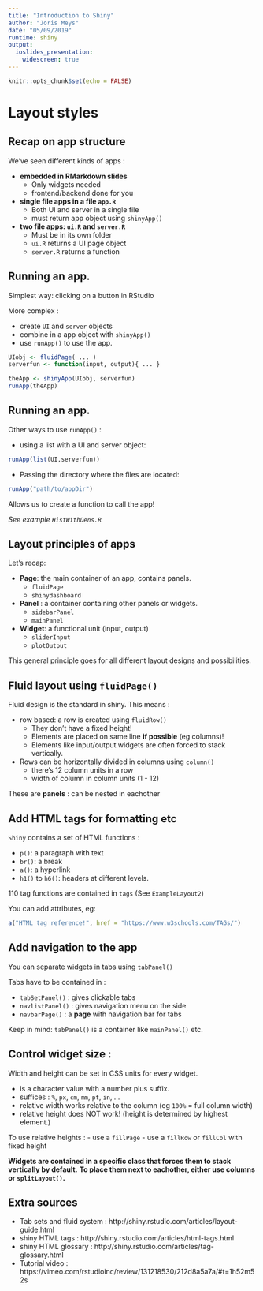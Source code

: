 ```yaml
---
title: "Introduction to Shiny"
author: "Joris Meys"
date: "05/09/2019"
runtime: shiny
output: 
  ioslides_presentation:
    widescreen: true
---
```


```r
knitr::opts_chunk$set(echo = FALSE)
```

# Layout styles

## Recap on app structure

We've seen different kinds of apps :

 - **embedded in RMarkdown slides**
    * Only widgets needed
    * frontend/backend done for you
 - **single file apps in a file `app.R`**
    * Both UI and server in a single file
    * must return app object using `shinyApp()`
 - **two file apps: `ui.R` and `server.R`**
    * Must be in its own folder
    * `ui.R` returns a UI page object
    * `server.R` returns a function 

## Running an app.

Simplest way: clicking on a button in RStudio

More complex :

 - create `UI` and `server` objects
 - combine in a app object with `shinyApp()`
 - use `runApp()` to use the app.
 
```r
UIobj <- fluidPage( ... )
serverfun <- function(input, output){ ... }

theApp <- shinyApp(UIobj, serverfun)
runApp(theApp)
```

## Running an app.

Other ways to use `runApp()` :

 - using a list with a UI and server object:
```r
runApp(list(UI,serverfun))
```
 - Passing the directory where the files are located:
```r
runApp("path/to/appDir")
```

Allows us to create a function to call the app!

*See example `HistWithDens.R`*

## Layout principles of apps

Let's recap:

 - **Page**: the main container of an app, contains panels.
     * `fluidPage`
     * `shinydashboard`
 - **Panel** : a container containing other panels or widgets.
     * `sidebarPanel`
     * `mainPanel`
 - **Widget**: a functional unit (input, output)
     * `sliderInput`
     * `plotOutput`

This general principle goes for all different layout designs and possibilities.

## Fluid layout using `fluidPage()`

Fluid design is the standard in shiny. This means :

 - row based: a row is created using `fluidRow()`
     * They don't have a fixed height!
     * Elements are placed on same line **if possible** (eg columns)!
     * Elements like input/output widgets are often forced to stack vertically.
 - Rows can be horizontally divided in columns using `column()`
     * there's 12 column units in a row
     * width of column in column units (1 - 12)

These are **panels** : can be nested in eachother

## Add HTML tags for formatting etc

`Shiny` contains a set of HTML functions :

 - `p()`: a paragraph with text
 - `br()`: a break
 - `a()`: a hyperlink
 - `h1()` to `h6()`: headers at different levels.
 
110 tag functions are contained in `tags` (See `ExampleLayout2`)
 
You can add attributes, eg:

```r
a("HTML tag reference!", href = "https://www.w3schools.com/TAGs/")
```



## Add navigation to the app

You can separate widgets in tabs using `tabPanel()`

Tabs have to be contained in :

 - `tabSetPanel()` : gives clickable tabs
 - `navlistPanel()` : gives navigation menu on the side
 - `navbarPage()` : a **page** with navigation bar for tabs
 
Keep in mind: `tabPanel()` is a container like `mainPanel()` etc.



## Control widget size :

Width and height can be set in CSS units for every widget.

 - is a character value with a number plus suffix.
 - suffices : `%`, `px`, `cm`, `mm`, `pt`, `in`, ...
 - relative width works relative to the column (eg `100%` = full column width)
 - relative height does NOT work! (height is determined by highest element.)
 
To use relative heights : 
 - use a `fillPage`
 - use a `fillRow` or `fillCol` with fixed height
 
**Widgets are contained in a specific class that forces them to stack vertically by default.**
**To place them next to eachother, either use columns or `splitLayout()`.**
 
## Extra sources

 - Tab sets and fluid system : http://shiny.rstudio.com/articles/layout-guide.html
 - shiny HTML tags : http://shiny.rstudio.com/articles/html-tags.html
 - shiny HTML glossary : http://shiny.rstudio.com/articles/tag-glossary.html
 - Tutorial video : https://vimeo.com/rstudioinc/review/131218530/212d8a5a7a/#t=1h52m52s
 